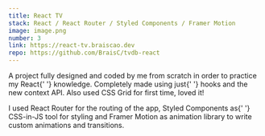 ```yaml
---
title: React TV
stack: React / React Router / Styled Components / Framer Motion
image: image.png
number: 3
link: https://react-tv.braiscao.dev
repo: https://github.com/BraisC/tvdb-react
---
```


<ModalText>
  <p>
    A project fully designed and coded by me from scratch in order to practice my <span>React</span>{' '} knowledge. Completely made using just{' '}
    <span>hooks</span> and the new <span>context API</span>. Also used <span>CSS Grid</span> for first time, loved it!
  </p>
  <p>
    I used <span>React Router</span> for the routing of the app, <span>Styled Components</span> as{' '}
    <span>CSS-in-JS</span> tool for styling and <span>Framer Motion</span> as animation library to
    write custom animations and transitions.
  </p>
</ModalText>
